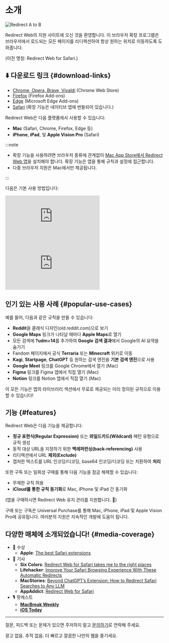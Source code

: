 
# 소개

<div style={{display: "flex", flexDirection: "column", alignItems: "flex-start", marginBottom: "25px"}}>
  <img src={useBaseUrl("img/redirect-a-to-b.png")} style={{display: "block", minWidth: "360px", maxWidth: "500px", width: "100%", height: "auto", marginBottom: "25px"}} alt="Redirect A to B" />
  <ExtensionStoreLinks />
</div>

Redirect Web의 지원 사이트에 오신 것을 환영합니다. 이 브라우저 확장 프로그램은 브라우저에서 로드되는 모든 페이지를 리디렉션하여 항상 원하는 위치로 이동하도록 도와줍니다.

(이전 명칭: Redirect Web for Safari.)

## ⬇️ 다운로드 링크 {#download-links}

- [Chrome, Opera, Brave, Vivaldi](https://chromewebstore.google.com/detail/ffglckbhfbfmdkefdmjbhpnffkcmlhdh) (Chrome Web Store)
- [Firefox](https://addons.mozilla.org/firefox/addon/redirect-web/) (Firefox Add-ons)
- [Edge](https://microsoftedge.microsoft.com/addons/detail/hmfkakfdccgdpgemaicfgngnmflefpga) (Microsoft Edge Add-ons)
- [Safari](https://apps.apple.com/app/id1571283503) (확장 기능은 네이티브 앱에 번들되어 있습니다.)

Redirect Web은 다음 플랫폼에서 사용할 수 있습니다:

- **Mac** (Safari, Chrome, Firefox, Edge 등)
- **iPhone**, **iPad**, 및 **Apple Vision Pro** (Safari)

:::note

- 확장 기능을 사용하려면 브라우저 종류에 관계없이 [Mac App Store에서 Redirect Web 앱](https://apps.apple.com/app/id1571283503)을 설치해야 합니다. 확장 기능은 앱을 통해 규칙과 설정에 접근합니다.
- 다중 브라우저 지원은 Mac에서만 제공됩니다.

:::

다음은 기본 사용 방법입니다:

<iframe style={{width:"100%", aspectRatio:"9/16", height:"auto", maxHeight:"60vh", maxWidth:"35vh"}} src="https://www.youtube.com/embed/NaQ5X-v-qJU" title="iOS Demo Video (YouTube)" frameborder="0" allow="accelerometer; autoplay; clipboard-write; encrypted-media; gyroscope; picture-in-picture; web-share" allowfullscreen></iframe>

<iframe style={{width:"100%", aspectRatio:"17/9", height:"auto", maxHeight:"100vh"}} src="https://www.youtube.com/embed/5eU89Gu73SQ" title="macOS Demo Video (YouTube)" frameborder="0" allow="accelerometer; autoplay; clipboard-write; encrypted-media; gyroscope; picture-in-picture; web-share" allowfullscreen></iframe>

## 인기 있는 사용 사례 {#popular-use-cases}

예를 들어, 다음과 같은 규칙을 만들 수 있습니다:

- **Reddit**을 클래식 디자인(old.reddit.com)으로 보기
- **Google Maps** 링크가 나타날 때마다 **Apple Maps**로 열기
- 모든 검색에 **?udm=14**를 추가하여 **Google 검색 결과**에서 Google의 AI 요약을 숨기기
- Fandom 페이지에서 공식 **Terraria** 또는 **Minecraft** 위키로 이동
- **Kagi**, **Startpage**, **ChatGPT** 등 원하는 검색 엔진을 **기본 검색 엔진**으로 사용
- **Google Meet** 링크를 Google Chrome에서 열기 (Mac)
- **Figma** 링크를 Figma 앱에서 직접 열기 (Mac)
- **Notion** 링크를 Notion 앱에서 직접 열기 (Mac)

이 모든 기능은 앱의 라이브러리 섹션에서 무료로 제공되는 미리 정의된 규칙으로 이용할 수 있습니다!

## 기능 {#features}

Redirect Web은 다음 기능을 제공합니다:

- **정규 표현식(Regular Expression)** 또는 **와일드카드(Wildcard)** 패턴 유형으로 규칙 생성
- 동적 대상 URL을 지정하기 위한 **백레퍼런싱(back-referencing)** 사용
- 리디렉션에서 URL **제외(Exclude)**
- 캡처한 텍스트를 URL 인코딩/디코딩, base64 인코딩/디코딩 또는 치환하여 **처리**

또한 구독 또는 일회성 구매를 통해 다음 기능을 잠금 해제할 수 있습니다:

- 무제한 규칙 허용
- **iCloud를 통한 규칙 동기화**로 Mac, iPhone 및 iPad 간 동기화

(앱을 구매하시면 Redirect Web 유지 관리를 지원합니다. 🙏)

구매 또는 구독은 Universal Purchase를 통해 Mac, iPhone, iPad 및 Apple Vision Pro에 공유됩니다. 여러분의 지원은 지속적인 개발에 도움이 됩니다.


## 다양한 매체에 소개되었습니다! {#media-coverage}

* 🏅 수상
    * **Apple**: [The best Safari extensions](https://apps.apple.com/us/story/id1377753262)
* 📰 기사
    * **Six Colors**: [Redirect Web for Safari takes me to the right places](https://sixcolors.com/post/2022/11/redirect-web-for-safari-takes-me-to-the-right-places/)
    * **Lifehacker**: [Improve Your Safari Browsing Experience With These Automatic Redirects](https://lifehacker.com/improve-your-safari-browsing-experience-with-these-auto-1849812013)
    * **MacStories**: [Beyond ChatGPT’s Extension: How to Redirect Safari Searches to Any LLM](https://www.macstories.net/tutorials/beyond-chatgpts-extension-how-to-redirect-safari-searches-to-any-llm/)
    * **AppAddict**: [Redirect Web for Safari](https://appaddict.app/post/redirect-web-for-safari)
* 🎙️ 팟캐스트
    * [**MacBreak Weekly**](https://youtu.be/I251K3L2s88?t=7427)
    * [**iOS Today**](https://youtu.be/cWkwH84b6M4?t=636)

---

질문, 피드백 또는 문제가 있으면 주저하지 말고 [문의하기](/contact-us)로 연락해 주세요.

광고 없음. 추적 없음. 더 빠르고 깔끔한 나만의 웹을 즐기세요.
